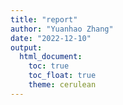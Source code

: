 ```yaml
---
title: "report"
author: "Yuanhao Zhang"
date: "2022-12-10"
output: 
  html_document:
    toc: true
    toc_float: true
    theme: cerulean
---
```



